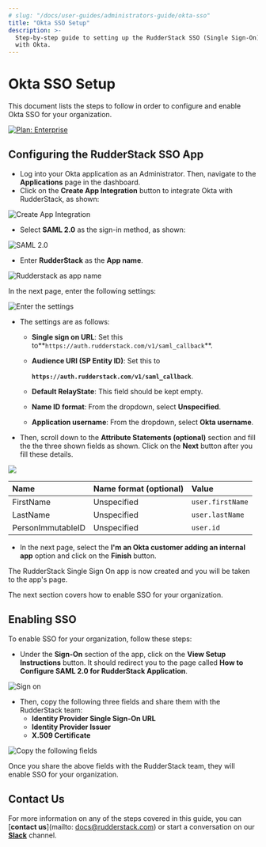 ```yaml
---
# slug: "/docs/user-guides/administrators-guide/okta-sso"
title: "Okta SSO Setup"
description: >-
  Step-by-step guide to setting up the RudderStack SSO (Single Sign-On) feature
  with Okta.
---
```


# Okta SSO Setup

This document lists the steps to follow in order to configure and enable Okta SSO for your organization.

[![Plan: Enterprise](https://img.shields.io/static/v1?label=PLAN&message=ENTERPRISE&color=blueviolet&style=for-the-badge)](https://rudderstack.com/enterprise-quote)

## Configuring the RudderStack SSO App

- Log into your Okta application as an Administrator. Then, navigate to the **Applications** page in the dashboard.
- Click on the **Create App Integration** button to integrate Okta with RudderStack, as shown:

<!--![](../../.gitbook/assets/1 (24).png)-->

<img src="../../assets/1 (24).png" alt="Create App Integration" />

- Select **SAML 2.0** as the sign-in method, as shown:

<!--![](../../.gitbook/assets/2 (29).png)-->

<img src="../../assets/2 (29).png" alt="SAML 2.0" />

- Enter **RudderStack** as the **App name**.

<!--![](../../.gitbook/assets/3 (26).png)-->

<img src="../../assets/3 (26).png" alt="Rudderstack as app name" />

In the next page, enter the following settings:

<!--![](../../.gitbook/assets/4 (26).png)-->

<img src="../../assets/4 (26).png" alt="Enter the settings" />

- The settings are as follows:

  - **Single sign on URL**: Set this to**`https://auth.rudderstack.com/v1/saml_callback`**.
  - **Audience URI \(SP Entity ID\)**: Set this to

    **`https://auth.rudderstack.com/v1/saml_callback`**.

  - **Default RelayState**: This field should be kept empty.
  - **Name ID format**: From the dropdown, select **Unspecified**.
  - **Application username**: From the dropdown, select **Okta username**.

- Then, scroll down to the **Attribute Statements \(optional\)** section and fill the the three shown fields as shown. Click on the **Next** button after you fill these details.

<img src="../../assets/5 (24).png" />

| Name              | Name format \(optional\) | Value            |
| :---------------- | :----------------------- | :--------------- |
| FirstName         | Unspecified              | `user.firstName` |
| LastName          | Unspecified              | `user.lastName`  |
| PersonImmutableID | Unspecified              | `user.id`        |

- In the next page, select the **I'm an Okta customer adding an internal app** option and click on the **Finish** button.

The RudderStack Single Sign On app is now created and you will be taken to the app's page.

The next section covers how to enable SSO for your organization.

## Enabling SSO

To enable SSO for your organization, follow these steps:

- Under the **Sign-On** section of the app, click on the **View Setup Instructions** button. It should redirect you to the page called **How to Configure SAML 2.0 for RudderStack Application**.

<!--![](../../.gitbook/assets/6 (22).png)-->

<img src="../../assets/6 (22).png" alt="Sign on" />

- Then, copy the following three fields and share them with the RudderStack team:
  - **Identity Provider Single Sign-On URL**
  - **Identity Provider Issuer**
  - **X.509 Certificate**

<!--![](../../.gitbook/assets/image_-7-.png)-->

<img src="../../assets/image_-7-.png" alt="Copy the following fields" />

<div class="successBlock">

  Once you share the above fields with the RudderStack team, they will enable
  SSO for your organization.
</div>

## Contact Us

For more information on any of the steps covered in this guide, you can [**contact us**](mailto: docs@rudderstack.com) or start a conversation on our [**Slack**](https://rudderstack.com/join-rudderstack-slack-community) channel.
